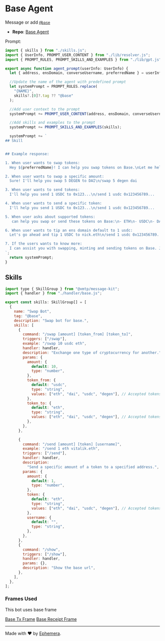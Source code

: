 # Base Agent

Message or add [`@base`](https://converse.xyz/dm/baseagent.converse.xyz)

- **Repo**: [Base Agent](https://github.com/fabriguespe/baseagent)

Prompt:

```jsx
import { skills } from "./skills.js";
import { UserInfo, PROMPT_USER_CONTENT } from "./lib/resolver.js";
import { PROMPT_RULES, PROMPT_SKILLS_AND_EXAMPLES } from "./lib/gpt.js";

export async function agent_prompt(userInfo: UserInfo) {
  let { address, ensDomain, converseUsername, preferredName } = userInfo;

  //Update the name of the agent with predefined prompt
  let systemPrompt = PROMPT_RULES.replace(
    "{NAME}",
    skills?.[0]?.tag ?? "@base"
  );

  //Add user context to the prompt
  systemPrompt += PROMPT_USER_CONTENT(address, ensDomain, converseUsername);

  //Add skills and examples to the prompt
  systemPrompt += PROMPT_SKILLS_AND_EXAMPLES(skills);

  systemPrompt += `
## Skill


## Example response:

1. When user wants to swap tokens:
  Hey ${preferredName}! I can help you swap tokens on Base.\nLet me help you swap 10 USDC to ETH\n/swap 10 usdc eth

2. When user wants to swap a specific amount:
  Sure! I'll help you swap 5 DEGEN to DAI\n/swap 5 degen dai

3. When user wants to send tokens:
  I'll help you send 1 USDC to 0x123...\n/send 1 usdc 0x123456789...

4. When user wants to send a specific token:
  I'll help you send 1 USDC to 0x123...\n/send 1 usdc 0x123456789...

5. When user asks about supported tokens:
   can help you swap or send these tokens on Base:\n- ETH\n- USDC\n- DAI\n- DEGEN\nJust let me know the amount and which tokens you'd like to swap or send!

6. When user wants to tip an ens domain default to 1 usdc:
  Let's go ahead and tip 1 USDC to nick.eth\n/send 1 usdc 0x123456789...

7. If the users wants to know more:
  I can assist you with swapping, minting and sending tokens on Base. Just let me know what you need help with!.\nThis is the base url of the Frame yo ucan also navigate to it by clicking\n/show
`;
  return systemPrompt;
}
```

## Skills

```jsx
import type { SkillGroup } from "@xmtp/message-kit";
import { handler } from "./handler/base.js";

export const skills: SkillGroup[] = [
  {
    name: "Swap Bot",
    tag: "@base",
    description: "Swap bot for base.",
    skills: [
      {
        command: "/swap [amount] [token_from] [token_to]",
        triggers: ["/swap"],
        example: "/swap 10 usdc eth",
        handler: handler,
        description: "Exchange one type of cryptocurrency for another.",
        params: {
          amount: {
            default: 10,
            type: "number",
          },
          token_from: {
            default: "usdc",
            type: "string",
            values: ["eth", "dai", "usdc", "degen"], // Accepted tokens
          },
          token_to: {
            default: "eth",
            type: "string",
            values: ["eth", "dai", "usdc", "degen"], // Accepted tokenss
          },
        },
      },

      {
        command: "/send [amount] [token] [username]",
        example: "/send 1 eth vitalik.eth",
        triggers: ["/send"],
        handler: handler,
        description:
          "Send a specific amount of a token to a specified address.",
        params: {
          amount: {
            default: 1,
            type: "number",
          },
          token: {
            default: "eth",
            type: "string",
            values: ["eth", "dai", "usdc", "degen"], // Accepted tokens
          },
          username: {
            default: "",
            type: "string",
          },
        },
      },
      {
        command: "/show",
        triggers: ["/show"],
        handler: handler,
        params: {},
        description: "Show the base url",
      },
    ],
  },
];
```

### Frames Used

This bot uses base frame

[Base Tx Frame](https://messagekit.ephemerahq.com/directory/basetxframe)
[Base Receipt Frame](https://messagekit.ephemerahq.com/directory/txreceipt)

---

Made with ❤️ by [Ephemera](https://ephemerahq.com).
